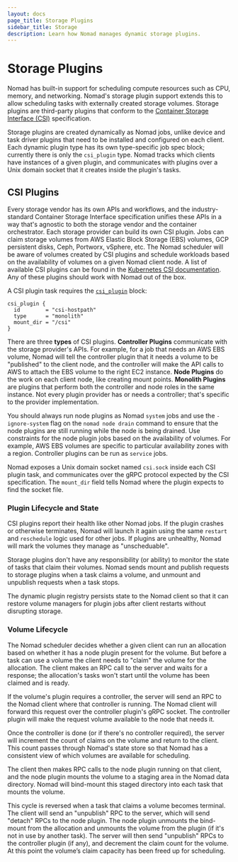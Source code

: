 ```yaml
---
layout: docs
page_title: Storage Plugins
sidebar_title: Storage
description: Learn how Nomad manages dynamic storage plugins.
---
```


# Storage Plugins

Nomad has built-in support for scheduling compute resources such as
CPU, memory, and networking. Nomad's storage plugin support extends
this to allow scheduling tasks with externally created storage
volumes. Storage plugins are third-party plugins that conform to the
[Container Storage Interface (CSI)][csi-spec] specification.

Storage plugins are created dynamically as Nomad jobs, unlike device
and task driver plugins that need to be installed and configured on
each client. Each dynamic plugin type has its own type-specific job
spec block; currently there is only the `csi_plugin` type. Nomad
tracks which clients have instances of a given plugin, and
communicates with plugins over a Unix domain socket that it creates
inside the plugin's tasks.

## CSI Plugins

Every storage vendor has its own APIs and workflows, and the
industry-standard Container Storage Interface specification unifies
these APIs in a way that's agnostic to both the storage vendor and the
container orchestrator. Each storage provider can build its own CSI
plugin. Jobs can claim storage volumes from AWS Elastic Block Storage
(EBS) volumes, GCP persistent disks, Ceph, Portworx, vSphere, etc. The
Nomad scheduler will be aware of volumes created by CSI plugins and
schedule workloads based on the availability of volumes on a given
Nomad client node. A list of available CSI plugins can be found in the
[Kubernetes CSI documentation][csi-drivers-list]. Any of these plugins
should work with Nomad out of the box.

A CSI plugin task requires the [`csi_plugin`][csi_plugin] block:

```hcl
csi_plugin {
  id        = "csi-hostpath"
  type      = "monolith"
  mount_dir = "/csi"
}
```

There are three **types** of CSI plugins. **Controller Plugins**
communicate with the storage provider's APIs. For example, for a job
that needs an AWS EBS volume, Nomad will tell the controller plugin
that it needs a volume to be "published" to the client node, and the
controller will make the API calls to AWS to attach the EBS volume to
the right EC2 instance. **Node Plugins** do the work on each client
node, like creating mount points. **Monolith Plugins** are plugins
that perform both the controller and node roles in the same
instance. Not every plugin provider has or needs a controller; that's
specific to the provider implementation.

You should always run node plugins as Nomad `system` jobs and use the
`-ignore-system` flag on the `nomad node drain` command to ensure that the
node plugins are still running while the node is being drained. Use
constraints for the node plugin jobs based on the availability of volumes. For
example, AWS EBS volumes are specific to particular availability zones with a
region. Controller plugins can be run as `service` jobs.

Nomad exposes a Unix domain socket named `csi.sock` inside each CSI
plugin task, and communicates over the gRPC protocol expected by the
CSI specification. The `mount_dir` field tells Nomad where the plugin
expects to find the socket file.

### Plugin Lifecycle and State

CSI plugins report their health like other Nomad jobs. If the plugin
crashes or otherwise terminates, Nomad will launch it again using the
same `restart` and `reschedule` logic used for other jobs. If plugins
are unhealthy, Nomad will mark the volumes they manage as
"unscheduable".

Storage plugins don't have any responsibility (or ability) to monitor
the state of tasks that claim their volumes. Nomad sends mount and
publish requests to storage plugins when a task claims a volume, and
unmount and unpublish requests when a task stops.

The dynamic plugin registry persists state to the Nomad client so that
it can restore volume managers for plugin jobs after client restarts
without disrupting storage.

### Volume Lifecycle

The Nomad scheduler decides whether a given client can run an
allocation based on whether it has a node plugin present for the
volume. But before a task can use a volume the client needs to "claim"
the volume for the allocation. The client makes an RPC call to the
server and waits for a response; the allocation's tasks won't start
until the volume has been claimed and is ready.

If the volume's plugin requires a controller, the server will send an
RPC to the Nomad client where that controller is running. The Nomad
client will forward this request over the controller plugin's gRPC
socket. The controller plugin will make the request volume available
to the node that needs it.

Once the controller is done (or if there's no controller required),
the server will increment the count of claims on the volume and return
to the client. This count passes through Nomad's state store so that
Nomad has a consistent view of which volumes are available for
scheduling.

The client then makes RPC calls to the node plugin running on that
client, and the node plugin mounts the volume to a staging area in
the Nomad data directory. Nomad will bind-mount this staged directory
into each task that mounts the volume.

This cycle is reversed when a task that claims a volume becomes terminal. The
client will send an "unpublish" RPC to the server, which will send "detach"
RPCs to the node plugin.  The node plugin unmounts the bind-mount from the
allocation and unmounts the volume from the plugin (if it's not in use by
another task). The server will then send "unpublish" RPCs to the controller
plugin (if any), and decrement the claim count for the volume. At this point
the volume’s claim capacity has been freed up for scheduling.

[csi-spec]: https://github.com/container-storage-interface/spec
[csi-drivers-list]: https://kubernetes-csi.github.io/docs/drivers.html
[csi_plugin]: /docs/job-specification/csi_plugin

